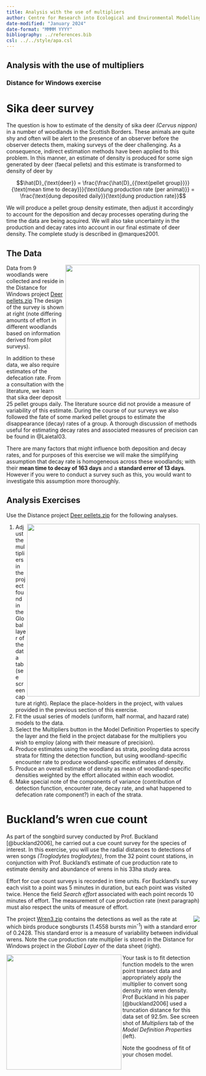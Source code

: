 ```yaml
---
title: Analysis with the use of multipliers
author: Centre for Research into Ecological and Environmental Modelling <br> **University of St Andrews**
date-modified: "January 2024"
date-format: "MMMM YYYY"
bibliography: ../references.bib
csl: ../../style/apa.csl
---
```


:::{.callout-warning collapse=false appearance='default' icon=true}
# Analysis with the use of multipliers
### Distance for Windows exercise
:::

# Sika deer survey

The question is how to estimate of the density of sika deer *(Cervus nippon)* in a number of woodlands in the Scottish Borders. These animals are quite shy and often will be alert to the presence of an observer before the observer detects them, making surveys of the deer challenging. As a consequence, indirect estimation methods have been applied to this problem. In this manner, an estimate of density is produced for some sign generated by deer (faecal pellets) and this estimate is transformed to density of deer by

$$\hat{D}_{\text{deer}} = \frac{\frac{\hat{D}_{{\text{pellet group}}}}{\text{mean time to decay}}}{\text{dung production rate (per animal)}} = \frac{\text{dung deposited daily}}{\text{dung production rate}}$$

We will produce a pellet group density estimate, then adjust it accordingly to account for the deposition and decay processes operating during the time the data are being acquired. We will also take uncertainty in the production and decay rates into account in our final estimate of deer density. The complete study is described in @marques2001.

## The Data

<img src="studyarea.png" align="right" width=350px>
Data from 9 woodlands were collected and reside in the Distance for Windows project [Deer pellets.zip](Deer pellets.zip) The design of the survey is shown at right (note differing amounts of effort in different woodlands based on information derived from pilot surveys).

In addition to these data, we also require estimates of the defecation rate. From a consultation with the literature, we learn that sika deer deposit 25 pellet groups daily. The literature source did not provide a measure of variability of this estimate. During the course of our surveys we also followed the fate of some marked pellet groups to estimate the disappearance (decay) rates of a group. A thorough discussion of methods useful for estimating decay rates and associated measures of precision can be found in @Laietal03.

There are many factors that might influence both deposition and decay rates, and for purposes of this exercise we will make the simplifying assumption that decay rate is homogeneous across these woodlands; with their **mean time to decay of 163 days** and a **standard error of 13 days**. However if you were to conduct a survey such as this, you would want to investigate this assumption more thoroughly.

## Analysis Exercises

Use the Distance project [Deer pellets.zip](Deer pellets.zip) for the following analyses.

<img src=multiplier-values.png align="right" width=450px>

1.  Adjust the multipliers in the project found in the Global layer of the data tab (see screen capture at right). Replace the place-holders in the project, with values provided in the previous section of this exercise.
2.  Fit the usual series of models (uniform, half normal, and hazard rate) models to the data.
3.  Select the Multipliers button in the Model Definition Properties to specify the layer and the field in the project database for the multipliers you wish to employ (along with their measure of precision).
4.  Produce estimates using the woodland as strata, pooling data across strata for fitting the detection function, but using woodland-specific encounter rate to produce woodland-specific estimates of density.
5.  Produce an overall estimate of density as mean of woodland-specific densities weighted by the effort allocated within each woodlot.
6.  Make special note of the components of variance (contribution of detection function, encounter rate, decay rate, and what happened to defecation rate component?) in each of the strata.

# Buckland's wren cue count

As part of the songbird survey conducted by Prof. Buckland [@buckland2006], he carried out a cue count survey for the species of interest. In this exercise, you will use the radial distances to detections of wren songs *(Troglodytes troglodytes)*, from the 32 point count stations, in conjunction with Prof. Buckland's estimate of cue production rate to estimate density and abundance of wrens in his 33ha study area.

Effort for cue count surveys is recorded in time units. For Buckland's survey each visit to a point was 5 minutes in duration, but each point was visited twice. Hence the field *Search effort* associated with each point records 10 minutes of effort. The measurement of cue production rate (next paragraph) must also respect the units of measure of effort.

<img src="global-layer.png" align="right">
The project [Wren3.zip](Wren3.zip) contains the detections as well as the rate at which birds produce songbursts (1.4558 bursts min<sup>-1</sup>) with a standard error of 0.2428. This standard error is a measure of variability between individual wrens. Note the cue production rate multiplier is stored in the Distance for Windows project in the *Global Layer* of the data sheet (right).

<img src="multiplier-screen.png" align="left" width=300px>
Your task is to fit detection function models to the wren point transect data and appropriately apply the multiplier to convert song density into wren density. Prof Buckland in his paper [@buckland2006] used a truncation distance for this data set of 92.5m. See screen shot of *Multipliers* tab of the *Model Definition Properties* (left).

Note the goodness of fit of your chosen model.
